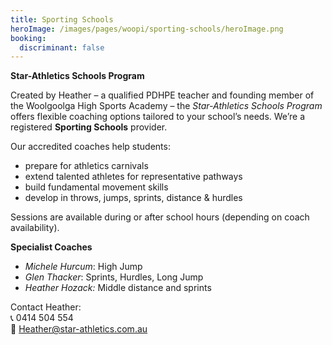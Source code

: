 ```yaml
---
title: Sporting Schools
heroImage: /images/pages/woopi/sporting-schools/heroImage.png
booking:
  discriminant: false
---
```

**Star-Athletics Schools Program**

Created by Heather – a qualified PDHPE teacher and founding member of the Woolgoolga High Sports Academy – the *Star-Athletics Schools Program* offers flexible coaching options tailored to your school’s needs. We’re a registered **Sporting Schools** provider.

Our accredited coaches help students:

* prepare for athletics carnivals
* extend talented athletes for representative pathways
* build fundamental movement skills
* develop in throws, jumps, sprints, distance & hurdles

Sessions are available during or after school hours (depending on coach availability).

**Specialist Coaches**

* *Michele Hurcum*: High Jump
* *Glen Thacker*: Sprints, Hurdles, Long Jump
* *Heather Hozack:* Middle distance and sprints

Contact Heather:\
📞 0414 504 554\
📧 [Heather@star-athletics.com.au](mailto:Heather@star-athletics.com.au)
